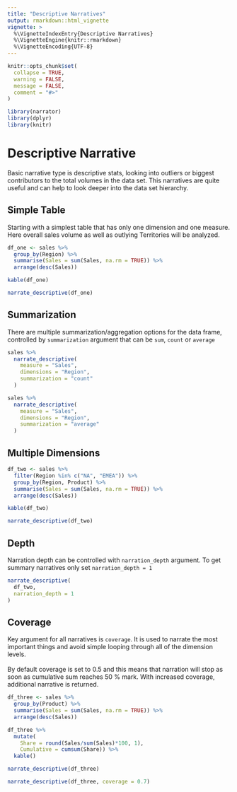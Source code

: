 ```yaml
---
title: "Descriptive Narratives"
output: rmarkdown::html_vignette
vignette: >
  %\VignetteIndexEntry{Descriptive Narratives}
  %\VignetteEngine{knitr::rmarkdown}
  %\VignetteEncoding{UTF-8}
---
```


```r
knitr::opts_chunk$set(
  collapse = TRUE,
  warning = FALSE,
  message = FALSE,
  comment = "#>"
)
```

```r
library(narrator)
library(dplyr)
library(knitr)
```

# Descriptive Narrative

Basic narrative type is descriptive stats, looking into outliers or biggest contributors to the total volumes in the data set. This narratives are quite useful and can help to look deeper into the data set hierarchy.

## Simple Table

Starting with a simplest table that has only one dimension and one measure. Here overall sales volume as well as outlying Territories will be analyzed.
```r
df_one <- sales %>%
  group_by(Region) %>%
  summarise(Sales = sum(Sales, na.rm = TRUE)) %>%
  arrange(desc(Sales))

kable(df_one)
```

```r
narrate_descriptive(df_one)
```

## Summarization

There are multiple summarization/aggregation options for the data frame, controlled by `summarization` argument that can be `sum`, `count` or `average`

```r
sales %>%
  narrate_descriptive(
    measure = "Sales", 
    dimensions = "Region",
    summarization = "count"
  )
```

```r
sales %>%
  narrate_descriptive(
    measure = "Sales", 
    dimensions = "Region", 
    summarization = "average"
  )
```

## Multiple Dimensions

```r
df_two <- sales %>%
  filter(Region %in% c("NA", "EMEA")) %>%
  group_by(Region, Product) %>%
  summarise(Sales = sum(Sales, na.rm = TRUE)) %>%
  arrange(desc(Sales))

kable(df_two)
```

```r
narrate_descriptive(df_two)
```

## Depth

Narration depth can be controlled with `narration_depth` argument. To get summary narratives only set `narration_depth = 1`
```r
narrate_descriptive(
  df_two, 
  narration_depth = 1
)
```

## Coverage

Key argument for all narratives is `coverage`. It is used to narrate the most important things and avoid simple looping through all of the dimension levels. <br> <br>
By default coverage is set to 0.5 and this means that narration will stop as soon as cumulative sum reaches 50 % mark. With increased coverage, additional narrative is returned.

```r
df_three <- sales %>%
  group_by(Product) %>%
  summarise(Sales = sum(Sales, na.rm = TRUE)) %>%
  arrange(desc(Sales))

df_three %>%
  mutate(
    Share = round(Sales/sum(Sales)*100, 1),
    Cumulative = cumsum(Share)) %>%
  kable()
```

```r
narrate_descriptive(df_three)
```

```r
narrate_descriptive(df_three, coverage = 0.7)
```
